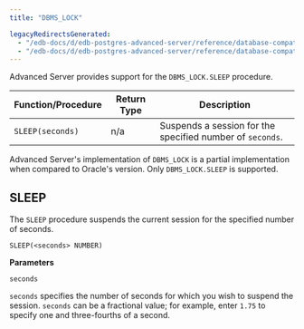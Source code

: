 ```yaml
---
title: "DBMS_LOCK"

legacyRedirectsGenerated:
  - "/edb-docs/d/edb-postgres-advanced-server/reference/database-compatibility-for-oracle-developers-built-in-package-guide/13/dbms_lock.html"
  - "/edb-docs/d/edb-postgres-advanced-server/reference/database-compatibility-for-oracle-developers-built-in-package-guide/latest/dbms_lock.html"
---
```


Advanced Server provides support for the `DBMS_LOCK.SLEEP` procedure.

| Function/Procedure | Return Type | Description                                               |
| ------------------ | ----------- | --------------------------------------------------------- |
| `SLEEP(seconds)`   | n/a         | Suspends a session for the specified number of `seconds`. |

Advanced Server's implementation of `DBMS_LOCK` is a partial implementation when compared to Oracle's version. Only `DBMS_LOCK.SLEEP` is supported.

## SLEEP

The `SLEEP` procedure suspends the current session for the specified number of seconds.

```text
SLEEP(<seconds> NUMBER)
```

**Parameters**

`seconds`

 `seconds` specifies the number of seconds for which you wish to suspend the session. `seconds` can be a fractional value; for example, enter `1.75` to specify one and three-fourths of a second.

